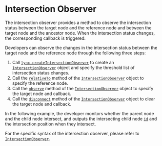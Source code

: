 
# Intersection Observer

The intersection observer provides a method to observe the intersection status between the target node and the reference node and between the target node and the ancestor node. When the intersection status changes, the corresponding callback is triggered.

Developers can observe the changes in the intersection status between the target node and the reference node through the following three steps:

1. Call [`lynx.createIntersectionObserver`](../../../api/lynx-api/lynx/lynx-create-intersection-observer.mdx) to create an [`IntersectionObserver`](../../../api/lynx-api/intersection-observer.mdx) object and specify the threshold list of intersection status changes.
2. Call the [`relativeTo`](../../../api/lynx-api/intersection-observer.mdx) method of the [`IntersectionObserver`](../../../api/lynx-api/intersection-observer/intersection-observer-relative-to.mdx) object to specify the reference node.
3. Call the [`observe`](../../../api/lynx-api/intersection-observer.mdx) method of the [`IntersectionObserver`](../../../api/lynx-api/intersection-observer.mdx) object to specify the target node and callback.
4. Call the [`disconnect`](../../../api/lynx-api/intersection-observer.mdx) method of the [`IntersectionObserver`](../../../api/lynx-api/intersection-observer/intersection-observer-disconnect.mdx) object to clear the target node and callback.

In the following example, the developer monitors whether the parent node and the child node intersect, and outputs the intersecting child node [`id`](../../../api/elements/built-in/view.mdx#id) and the intersection position when they intersect.

<Go
  example="event"
  defaultFile="src/visibility_intersection/index.tsx"
  defaultEntryFile="dist/visibility_intersection.lynx.bundle"
  img="/assets/doc/event/visibility_intersection.gif"
  highlight="{8-24}"
  entry="src/visibility_intersection"
/>

For the specific syntax of the intersection observer, please refer to [`IntersectionObserver`](../../../api/lynx-api/intersection-observer.mdx).

